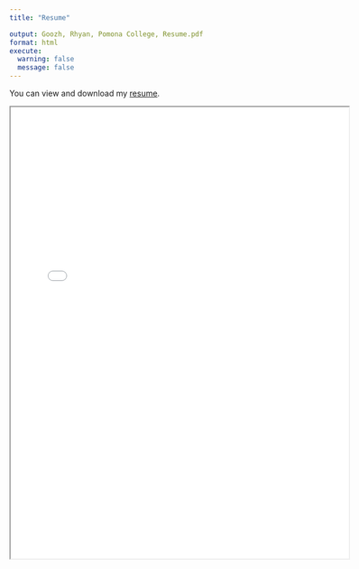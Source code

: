 ```yaml
---
title: "Resume"

output: Goozh, Rhyan, Pomona College, Resume.pdf
format: html
execute: 
  warning: false
  message: false
---
```


You can view and download my [resume](Resume.pdf).

<iframe src="Resume.pdf" width="600" height="800">

</iframe>


